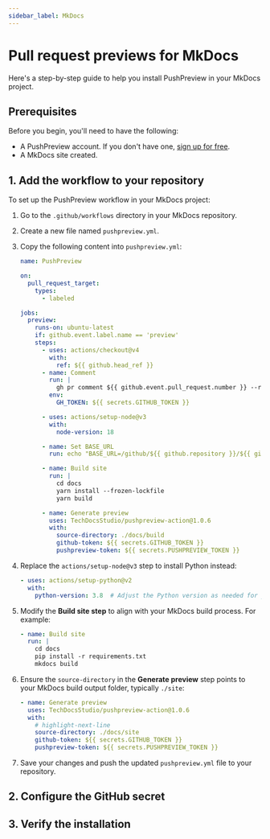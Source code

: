 ---
sidebar_label: MkDocs
---


# Pull request previews for MkDocs

Here's a step-by-step guide to help you install PushPreview in your MkDocs project.

## Prerequisites

Before you begin, you'll need to have the following:

- A PushPreview account. If you don't have one, [sign up for free](https://app.pushpreview.com/accounts/signup/).
- A MkDocs site created.

## 1. Add the workflow to your repository

To set up the PushPreview workflow in your MkDocs project:

1. Go to the `.github/workflows` directory in your MkDocs repository.

1. Create a new file named `pushpreview.yml`.

1. Copy the following content into `pushpreview.yml`:

    ```yaml
    name: PushPreview

    on:
      pull_request_target:
        types:
          - labeled

    jobs:
      preview:
        runs-on: ubuntu-latest
        if: github.event.label.name == 'preview'
        steps:
          - uses: actions/checkout@v4
            with:
              ref: ${{ github.head_ref }}
          - name: Comment
            run: |
              gh pr comment ${{ github.event.pull_request.number }} --repo ${{ github.repository }} --body "⚙️ Hang tight! PushPreview is currently building your preview. We'll share the URL as soon as it's ready."
            env:
              GH_TOKEN: ${{ secrets.GITHUB_TOKEN }}

          - uses: actions/setup-node@v3
            with:
              node-version: 18

          - name: Set BASE_URL
            run: echo "BASE_URL=/github/${{ github.repository }}/${{ github.event.number }}/" >> $GITHUB_ENV

          - name: Build site
            run: |
              cd docs
              yarn install --frozen-lockfile
              yarn build

          - name: Generate preview
            uses: TechDocsStudio/pushpreview-action@1.0.6
            with:
              source-directory: ./docs/build
              github-token: ${{ secrets.GITHUB_TOKEN }}
              pushpreview-token: ${{ secrets.PUSHPREVIEW_TOKEN }}
    ```

1. Replace the `actions/setup-node@v3` step to install Python instead:

    ```yaml
    - uses: actions/setup-python@v2
      with:
        python-version: 3.8  # Adjust the Python version as needed for your project
    ```

1. Modify the **Build site step** to align with your MkDocs build process. For example:

    ```yaml
    - name: Build site
      run: |
        cd docs
        pip install -r requirements.txt
        mkdocs build
    ```
    
1. Ensure the `source-directory` in the **Generate preview** step points to your MkDocs build output folder, typically `./site`:

    ```yaml
    - name: Generate preview
      uses: TechDocsStudio/pushpreview-action@1.0.6
      with:
        # highlight-next-line
        source-directory: ./docs/site
        github-token: ${{ secrets.GITHUB_TOKEN }}
        pushpreview-token: ${{ secrets.PUSHPREVIEW_TOKEN }}
    ```

1. Save your changes and push the updated `pushpreview.yml` file to your repository.

## 2. Configure the GitHub secret

<GitHubSecret />

## 3. Verify the installation

<VerifyInstallation />

